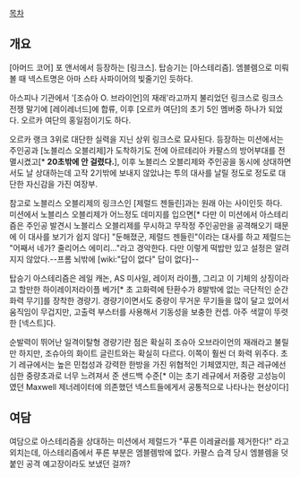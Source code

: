[[목차]]
== 개요 ==
[아머드 코어] 포 앤서에서 등장하는 [링크스]. 탑승기는 [아스테리즘]. 엠블렘으로 미뤄볼 때 넥스트명은 아마 스타 사파이어의 빛줄기인 듯하다.

아스피나 기관에서 '[조슈아 O. 브라이언]의 재래'라고까지 불리었던 링크스로 링크스 전쟁 말기에 [레이레너드]에 합류, 이후 [오르카 여단]의 초기 5인 멤버중 하나가 되었다. 오르카 여단의 홍일점이기도 하다.

오르카 랭크 3위로 대단한 실력을 지닌 상위 링크스로 묘사된다. 등장하는 미션에서는 주인공과 [노블리스 오블리제]가 도착하기도 전에 아르테리아 카팔스의 방어부대를 전멸시켰고[* '''20초밖에 안 걸렸다.'''], 이후 노블리스 오블리제와 주인공을 동시에 상대하면서도 날 상대하는데 고작 2기밖에 보내지 않았냐는 투의 대사를 날릴 정도로 정도로 대단한 자신감을 가진 여장부. 

참고로 노블리스 오블리제의 링크스인 [제럴드 젠들린]과는 원래 아는 사이인듯 하다. 미션에서 노블리스 오블리제가 어느정도 데미지를 입으면[* 다만 이 미션에서 아스테리즘은 주인공 발견시 노블리스 오블리제를 무시하고 무작정 주인공만을 공격해오기 때문에 이 대사를 보기가 쉽지 않다] "둔해졌군, 제럴드 젠들린"이라는 대사를 하고 제럴드는 "어째서 네가? 줄리어스 에미리..."라고 경악한다. 다만 이렇게 떡밥만 있고 설정은 알려지지 않았다.--프롬 뇌밖에 [wiki:"답이 없다" 답이 없다]--

탑승기 아스테리즘은 레일 캐논, AS 미사일, 레이저 라이플, 그리고 이 기체의 상징이라고 할만한 하이레이저라이플 베가[* 초 고화력에 탄환수가 8발밖에 없는 극단적인 순간화력 무기]를 장착한 경량기. 경량기이면서도 중량이 무거운 무기들을 많이 달고 있어서 움직임이 무겁지만, 고출력 부스터를 사용해서 기동성을 보충한 컨셉. 아주 색깔이 뚜렷한 [넥스트]다. 

순발력이 뛰어난 일격이탈형 경량기란 점은 확실히 조슈아 오브라이언의 재래라고 불릴 만 하지만, 조슈아의 화이트 글린트와는 확실히 다르다. 이쪽이 훨씬 더 화력 위주다. 초기 레규에서는 높은 민첩성과 강력한 한방을 가진 위협적인 기체였지만, 최근 레규에선 심한 중량초과로 너무 느려져서 준 샌드백 수준[* 이는 초기 레규에서 저중량 고성능이였던 Maxwell 제너레이터에 의존했던 넥스트들에게서 공통적으로 나타나는 현상이다]

== 여담 ==
여담으로 아스테리즘을 상대하는 미션에서 제럴드가 "푸른 이레귤러를 제거한다!" 라고 외치는데, 아스테리즘에서 푸른 부분은 엠블렘밖에 없다. 카팔스 습격 당시 엠블렘을 덧붙인 공격 예고장이라도 보냈던 걸까?
